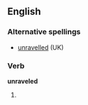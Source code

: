 ==English==

===Alternative spellings===
*[[unravelled]] (UK)

===Verb===
'''unraveled'''
#{{US}} {{past of|[[unravel]]}}